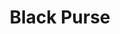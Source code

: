 ---
title: "Black Purse"
subtitle: ""
creator: ""
categories: ["clothes"]
featuredImage: "../src/assets/images/item/clothes/DSC02935.png"
views: ["../src/assets/images/item/clothes/DSC02935.png"]
nextItem: []
---